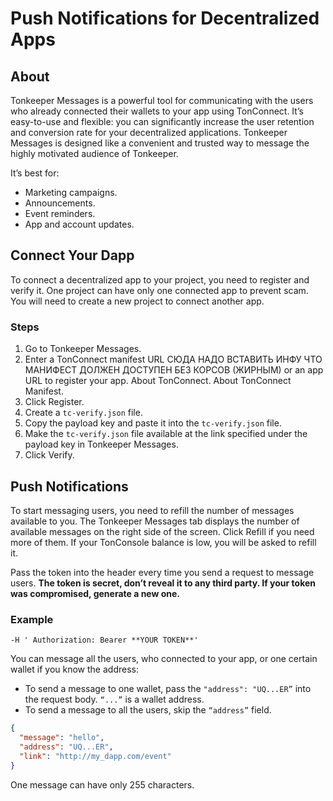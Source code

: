 
# Push Notifications for Decentralized Apps

## About

Tonkeeper Messages is a powerful tool for communicating with the users who already connected their wallets to your app using TonConnect. It’s easy-to-use and flexible: you can significantly increase the user retention and conversion rate for your decentralized applications. Tonkeeper Messages is designed like a convenient and trusted way to message the highly motivated audience of Tonkeeper.

It’s best for:

- Marketing campaigns.
- Announcements.
- Event reminders.
- App and account updates.

## Connect Your Dapp

To connect a decentralized app to your project, you need to register and verify it. One project can have only one connected app to prevent scam. You will need to create a new project to connect another app.

### Steps

1. Go to <ExternalLink href={CONSOLE_LINKS.TONKEEPER_MESSAGES}>Tonkeeper Messages</ExternalLink>.
2. Enter a TonConnect manifest URL СЮДА НАДО ВСТАВИТЬ ИНФУ ЧТО МАНИФЕСТ ДОЛЖЕН ДОСТУПЕН БЕЗ КОРСОВ (ЖИРНЫМ) or an app URL to register your app. <ExternalLink href={TONORG_LINKS.TONCONNECT_ABOUT}>About TonConnect</ExternalLink>. <ExternalLink href={TONORG_LINKS.TONCONNECT_MANIFEST}>About TonConnect Manifest</ExternalLink>.
3. Click Register.
4. Create a `tc-verify.json` file.
5. Copy the payload key and paste it into the `tc-verify.json` file.
6. Make the `tc-verify.json` file available at the link specified under the payload key in Tonkeeper Messages.
7. Click Verify.

## Push Notifications

To start messaging users, you need to refill the number of messages available to you. The Tonkeeper Messages tab displays the number of available messages on the right side of the screen. Click Refill if you need more of them. If your TonConsole balance is low, you will be asked to refill it.

Pass the token into the header every time you send a request to message users. **The token is secret, don’t reveal it to any third party. If your token was compromised, generate a new one.**

### Example

`-H ' Authorization: Bearer **YOUR TOKEN**'`

You can message all the users, who connected to your app, or one certain wallet if you know the address:

- To send a message to one wallet, pass the `"address": "UQ...ER”` into the request body. `“...”` is a wallet address.
- To send a message to all the users, skip the `“address”` field.

```json
{
  "message": "hello",
  "address": "UQ...ER",
  "link": "http://my_dapp.com/event"
}
```

One message can have only 255 characters.
